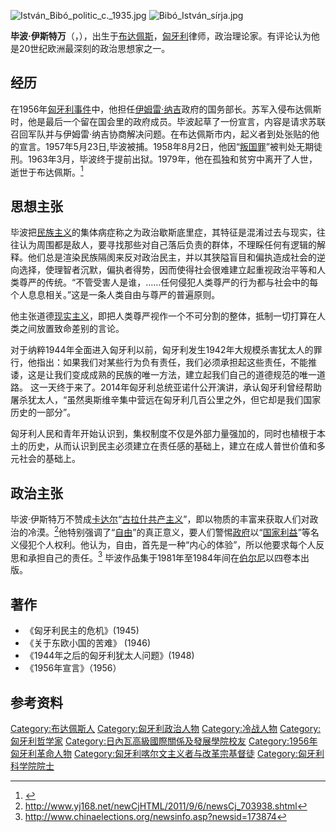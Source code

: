 {{Eastern name order|匈牙利语|匈牙利人名}}
[[File:István_Bibó_politic_c._1935.jpg|thumb]]
[[Image:Bibó_István_sírja.jpg|thumb]]

'''毕波·伊斯特万'''（{{lang-hu|'''Bibó István'''}}，{{bd|1911年|8月7日|1979年|5月10日}}），出生于[[布达佩斯|布达佩斯]]，[[匈牙利|匈牙利]]律师，政治理论家。有评论认为他是20世纪欧洲最深刻的政治思想家之一。

==经历==
在1956年[[匈牙利事件|匈牙利事件]]中，他担任[[伊姆雷·纳吉|伊姆雷·纳吉]]政府的国务部长。苏军入侵布达佩斯时，他是最后一个留在国会里的政府成员。毕波起草了一份宣言，内容是请求苏联召回军队并与伊姆雷·纳吉协商解决问题。在布达佩斯市内，起义者到处张贴的他的宣言。1957年5月23日,毕波被捕。1958年8月2日，他因“[[叛国罪|叛国罪]]”被判处无期徒刑。1963年3月，毕波终于提前出狱。1979年，他在孤独和贫穷中离开了人世，逝世于布达佩斯。<ref>{{Cite web |url=http://blog.sina.com.cn/s/blog_4c2302b80100jgvm.html |title=存档副本 |accessdate=2011-09-11 |archive-date=2016-03-04 |archive-url=https://web.archive.org/web/20160304084917/http://blog.sina.com.cn/s/blog_4c2302b80100jgvm.html |dead-url=no }}</ref>

==思想主张==
毕波把[[民族主义|民族主义]]的集体病症称之为政治歇斯底里症，其特征是混淆过去与现实，往往认为周围都是敌人，要寻找那些对自己落后负责的群体，不理睬任何有逻辑的解释。他们总是渲染民族隔阂来反对政治民主，并以其狭隘盲目和偏执造成社会的逆向选择，使理智者沉默，偏执者得势，因而使得社会很难建立起重视政治平等和人类尊严的传统。“不管受害人是谁，……任何侵犯人类尊严的行为都与社会中的每个人息息相关。”这是一条人类自由与尊严的普遍原则。

他主张道德[[现实主义|现实主义]]，即把人类尊严视作一个不可分割的整体，抵制一切打算在人类之间放置致命差别的言论。

对于纳粹1944年全面进入匈牙利以前，匈牙利发生1942年大规模杀害犹太人的罪行，他指出：如果我们对某些行为负有责任，我们必须承担起这些责任，不能推诿，这是让我们变成成熟的民族的唯一方法，建立起我们自己的道德规范的唯一道路。
这一天终于来了。2014年匈牙利总统亚诺什公开演讲，承认匈牙利曾经帮助屠杀犹太人，“虽然奥斯维辛集中营远在匈牙利几百公里之外，但它却是我们国家历史的一部分”。

匈牙利人民和青年开始认识到，集权制度不仅是外部力量强加的，同时也植根于本土的历史，从而认识到民主必须建立在责任感的基础上，建立在成人普世价值和多元社会的基础上。

==政治主张==
毕波·伊斯特万不赞成[[卡达尔|卡达尔]]“[[古拉什共产主义|古拉什共产主义]]”，即以物质的丰富来获取人们对政治的冷漠。<ref>http://www.yj168.net/newCjHTML/2011/9/6/newsCj_703938.shtml{{dead link|date=2018年3月 |bot=InternetArchiveBot |fix-attempted=yes }}</ref>他特别强调了“[[自由|自由]]”的真正意义，要人们警惕[[政府|政府]]以“[[国家利益|国家利益]]”等名义侵犯个人权利。他认为，自由，首先是一种“内心的体验”，所以他要求每个人反思和承担自己的责任。<ref>http://www.chinaelections.org/newsinfo.asp?newsid=173874{{Dead link|date=2019年6月 |bot=InternetArchiveBot |fix-attempted=yes }}</ref>
毕波作品集于1981年至1984年间在[[伯尔尼|伯尔尼]]以四卷本出版。

==著作==
*《匈牙利民主的危机》(1945)
*《关于东欧小国的苦难》 (1946)
*《1944年之后的匈牙利犹太人问题》(1948)
*《1956年宣言》（1956）

==参考资料==
{{Reflist}}

{{Authority control}}
{{DEFAULTSORT:Bibó, István}}
[[Category:布达佩斯人|Category:布达佩斯人]]
[[Category:匈牙利政治人物|Category:匈牙利政治人物]]
[[Category:冷战人物|Category:冷战人物]]
[[Category:匈牙利哲学家|Category:匈牙利哲学家]]
[[Category:日內瓦高級國際關係及發展學院校友|Category:日內瓦高級國際關係及發展學院校友]]
[[Category:1956年匈牙利革命人物|Category:1956年匈牙利革命人物]]
[[Category:匈牙利喀尔文主义者与改革宗基督徒|Category:匈牙利喀尔文主义者与改革宗基督徒]]
[[Category:匈牙利科学院院士|Category:匈牙利科学院院士]]